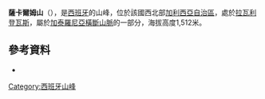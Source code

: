 {{Coord|42|7|30.40|N|2|23|16.56|E|type:mountain_region:ES-CT|display=title}}

'''薩卡爾姆山'''（{{lang-ca|Puigsacalm}}），是[[西班牙|西班牙]]的山峰，位於該國西北部[[加利西亞自治區|加利西亞自治區]]，處於[[拉瓦利登瓦斯|拉瓦利登瓦斯]]，屬於[[加泰羅尼亞橫斷山脈|加泰羅尼亞橫斷山脈]]的一部分，海拔高度1,512米。

==參考資料==
*{{cite web|url=http://www.icc.cat/vissir2/|title=Mapa Topogràfic de Catalunya|publisher=Institut Cartogràfic de Catalunya|accessdate=May 22, 2010|archive-date=2010-06-19|archive-url=https://web.archive.org/web/20100619060903/http://www.icc.cat/vissir2/|dead-url=no}}

{{Spain-geo-stub}}
[[Category:西班牙山峰|Category:西班牙山峰]]